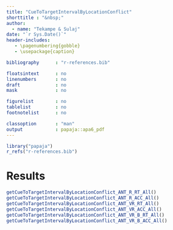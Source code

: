 ```yaml
---
title: "CueToTargetIntervalByLocationConflict"
shorttitle : "&nbsp;"
author: 
  - name: "Tekampe & Sulaj"
date: "`r Sys.Date()`"
header-includes:
   - \pagenumbering{gobble}
   - \usepackage{caption}

bibliography      : "r-references.bib"

floatsintext      : no
linenumbers       : no
draft             : no
mask              : no

figurelist        : no
tablelist         : no
footnotelist      : no

classoption       : "man"
output            : papaja::apa6_pdf
---
```


```r
library("papaja")
r_refs("r-references.bib")
```

\captionsetup[table]{labelformat=empty}

# Results
```r
getCueToTargetIntervalByLocationConflict_ANT_R_RT_All()
getCueToTargetIntervalByLocationConflict_ANT_R_ACC_All()
getCueToTargetIntervalByLocationConflict_ANT_VR_RT_All()
getCueToTargetIntervalByLocationConflict_ANT_VR_ACC_All()
getCueToTargetIntervalByLocationConflict_ANT_VR_B_RT_All()
getCueToTargetIntervalByLocationConflict_ANT_VR_B_ACC_All()
```